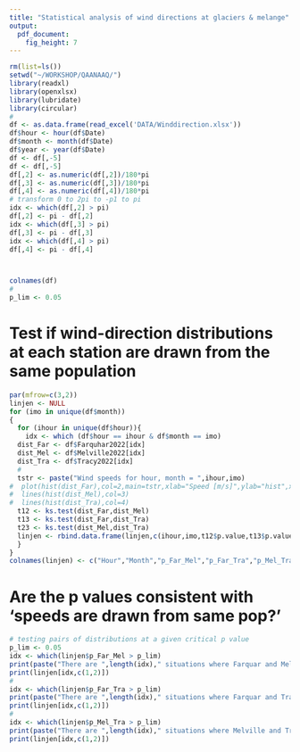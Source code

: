 ```yaml
---
title: "Statistical analysis of wind directions at glaciers & melange"
output: 
  pdf_document: 
    fig_height: 7
---
```


 
```r
rm(list=ls())
setwd("~/WORKSHOP/QAANAAQ/")
library(readxl)
library(openxlsx)
library(lubridate)
library(circular)
#
df <- as.data.frame(read_excel('DATA/Winddirection.xlsx'))
df$hour <- hour(df$Date)
df$month <- month(df$Date)
df$year <- year(df$Date)
df <- df[,-5]
df <- df[,-5]
df[,2] <- as.numeric(df[,2])/180*pi
df[,3] <- as.numeric(df[,3])/180*pi
df[,4] <- as.numeric(df[,4])/180*pi
# transform 0 to 2pi to -p1 to pi
idx <- which(df[,2] > pi)
df[,2] <- pi - df[,2]
idx <- which(df[,3] > pi)
df[,3] <- pi - df[,3]
idx <- which(df[,4] > pi)
df[,4] <- pi - df[,4]



colnames(df)
#
p_lim <- 0.05
```


# Test if wind-direction distributions at each station are drawn from the same population
```r
par(mfrow=c(3,2))
linjen <- NULL
for (imo in unique(df$month))
{
  for (ihour in unique(df$hour)){
    idx <- which (df$hour == ihour & df$month == imo)
  dist_Far <- df$Farquhar2022[idx]
  dist_Mel <- df$Melville2022[idx]
  dist_Tra <- df$Tracy2022[idx]
  #
  tstr <- paste("Wind speeds for hour, month = ",ihour,imo)
#  plot(hist(dist_Far),col=2,main=tstr,xlab="Speed [m/s]",ylab="hist",xlim=c(-pi,pi))
#  lines(hist(dist_Mel),col=3)
#  lines(hist(dist_Tra),col=4)     
  t12 <- ks.test(dist_Far,dist_Mel)
  t13 <- ks.test(dist_Far,dist_Tra)
  t23 <- ks.test(dist_Mel,dist_Tra)
  linjen <- rbind.data.frame(linjen,c(ihour,imo,t12$p.value,t13$p.value,t23$p.value))
  }
}
colnames(linjen) <- c("Hour","Month","p_Far_Mel","p_Far_Tra","p_Mel_Tra")
```

# Are the p values consistent with 'speeds are drawn from same pop?'
```r
# testing pairs of distributions at a given critical p value
p_lim <- 0.05
idx <- which(linjen$p_Far_Mel > p_lim)
print(paste("There are ",length(idx)," situations where Farquar and Melville speeds could be drawn from same distribution. p_crit = ",p_lim))
print(linjen[idx,c(1,2)])
#
idx <- which(linjen$p_Far_Tra > p_lim)
print(paste("There are ",length(idx)," situations where Farquar and Tracy speeds could be drawn from same distribution. p_crit = ",p_lim))
print(linjen[idx,c(1,2)])
#
idx <- which(linjen$p_Mel_Tra > p_lim)
print(paste("There are ",length(idx)," situations where Melville and Tracy speeds could be drawn from same distribution. p_crit = ",p_lim))
print(linjen[idx,c(1,2)])
```

 